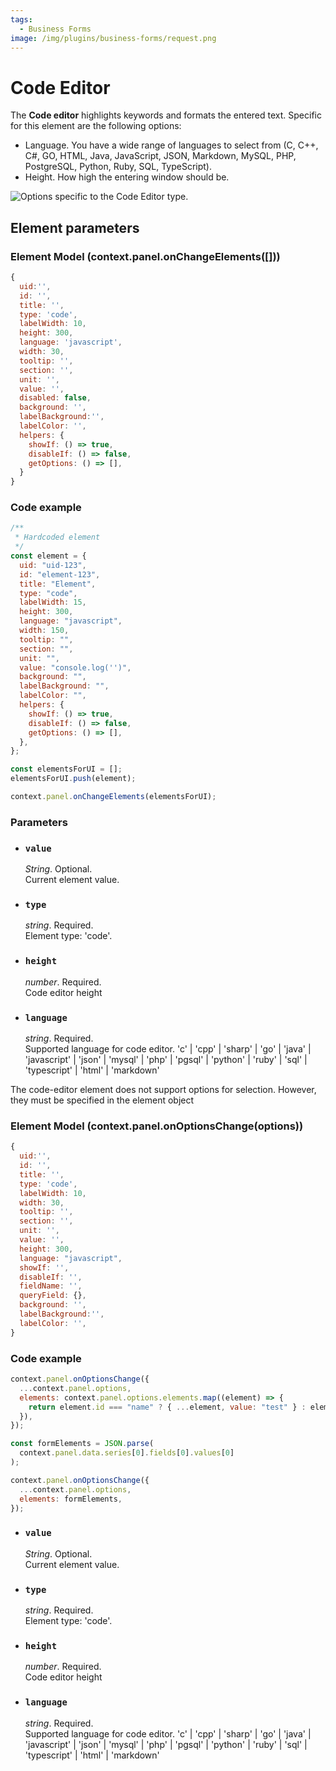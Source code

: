 ```yaml
---
tags:
  - Business Forms
image: /img/plugins/business-forms/request.png
---
```



# Code Editor

The **Code editor** highlights keywords and formats the entered text. Specific for this element are the following options:

- Language. You have a wide range of languages to select from (C, C++, C#, GO, HTML, Java, JavaScript, JSON, Markdown, MySQL, PHP, PostgreSQL, Python, Ruby, SQL, TypeScript).
- Height. How high the entering window should be.

<Image
  title="Options specific to the Code Editor type."
  src="/img/plugins/business-forms/code-editor.png"
/>

## Element parameters

### Element Model (context.panel.onChangeElements([]))

<InfoUseChangeElements />

```js
{
  uid:'',
  id: '',
  title: '',
  type: 'code',
  labelWidth: 10,
  height: 300,
  language: 'javascript',
  width: 30,
  tooltip: '',
  section: '',
  unit: '',
  value: '',
  disabled: false,
  background: '',
  labelBackground:'',
  labelColor: '',
  helpers: {
    showIf: () => true,
    disableIf: () => false,
    getOptions: () => [],
  }
}
```

### Code example

```javascript
/**
 * Hardcoded element
 */
const element = {
  uid: "uid-123",
  id: "element-123",
  title: "Element",
  type: "code",
  labelWidth: 15,
  height: 300,
  language: "javascript",
  width: 150,
  tooltip: "",
  section: "",
  unit: "",
  value: "console.log('')",
  background: "",
  labelBackground: "",
  labelColor: "",
  helpers: {
    showIf: () => true,
    disableIf: () => false,
    getOptions: () => [],
  },
};

const elementsForUI = [];
elementsForUI.push(element);

context.panel.onChangeElements(elementsForUI);
```

<BaseChangeElements />

### Parameters

- ### `value`

  _String_. Optional.  
   Current element value.

- ### `type`

  _string_. Required.  
  Element type: 'code'.

- ### `height`

  _number_. Required.  
  Code editor height

- ### `language`

  _string_. Required.  
  Supported language for code editor.
  'c' | 'cpp' | 'sharp' | 'go' | 'java' | 'javascript' | 'json' | 'mysql' | 'php' | 'pgsql' | 'python' | 'ruby' | 'sql' | 'typescript' | 'html' | 'markdown'

<BaseParameters />

The code-editor element does not support options for selection. However, they must be specified in the element object

### Element Model (context.panel.onOptionsChange(options))

<InfoUseOptionsChange />

```js
{
  uid:'',
  id: '',
  title: '',
  type: 'code',
  labelWidth: 10,
  width: 30,
  tooltip: '',
  section: '',
  unit: '',
  value: '',
  height: 300,
  language: "javascript",
  showIf: '',
  disableIf: '',
  fieldName: '',
  queryField: {},
  background: '',
  labelBackground:'',
  labelColor: '',
}
```

### Code example

```javascript
context.panel.onOptionsChange({
  ...context.panel.options,
  elements: context.panel.options.elements.map((element) => {
    return element.id === "name" ? { ...element, value: "test" } : element;
  }),
});
```

```javascript
const formElements = JSON.parse(
  context.panel.data.series[0].fields[0].values[0]
);

context.panel.onOptionsChange({
  ...context.panel.options,
  elements: formElements,
});
```

- ### `value`

  _String_. Optional.  
   Current element value.

- ### `type`

  _string_. Required.  
  Element type: 'code'.

- ### `height`

  _number_. Required.  
  Code editor height

- ### `language`

  _string_. Required.  
  Supported language for code editor.
  'c' | 'cpp' | 'sharp' | 'go' | 'java' | 'javascript' | 'json' | 'mysql' | 'php' | 'pgsql' | 'python' | 'ruby' | 'sql' | 'typescript' | 'html' | 'markdown'

<BaseOptionsParameters />
